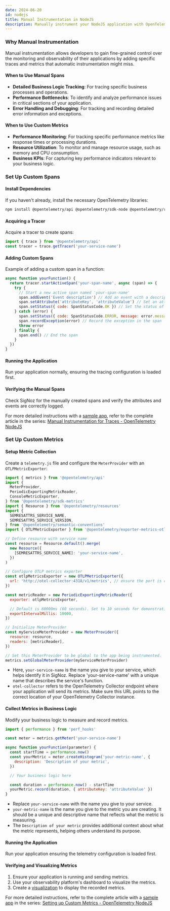 ```yaml
---
date: 2024-06-20
id: nodejs
title: Manual Instrumentation in NodeJS
description: Manually instrument your NodeJS application with OpenTelemetry and send data to SigNoz
---
```


### Why Manual Instrumentation

Manual instrumentation allows developers to gain fine-grained control over the monitoring and observability of their applications by adding specific traces and metrics that automatic instrumentation might miss.

#### When to Use Manual Spans

- **Detailed Business Logic Tracking**: For tracing specific business processes and operations.
- **Performance Bottlenecks**: To identify and analyze performance issues in critical sections of your application.
- **Error Handling and Debugging**: For tracking and recording detailed error information and exceptions.

#### When to Use Custom Metrics

- **Performance Monitoring**: For tracking specific performance metrics like response times or processing durations.
- **Resource Utilization**: To monitor and manage resource usage, such as memory and CPU consumption.
- **Business KPIs**: For capturing key performance indicators relevant to your business logic.

### Set Up Custom Spans

#### Install Dependencies

If you haven't already, install the necessary OpenTelemetry libraries:

```bash
npm install @opentelemetry/api @opentelemetry/sdk-node @opentelemetry/resources @opentelemetry/semantic-conventions
```

#### Acquiring a Tracer

Acquire a tracer to create spans:

```jsx
import { trace } from '@opentelemetry/api'
const tracer = trace.getTracer('your-service-name')
```

#### Adding Custom Spans

Example of adding a custom span in a function:

```jsx
async function yourFunction() {
  return tracer.startActiveSpan('your-span-name', async (span) => {
    try {
      // Start a new active span named 'your-span-name'
      span.addEvent('Event description') // Add an event with a description to the span
      span.setAttribute('attributeKey', 'attributeValue') // Set an attribute on the span
      span.setStatus({ code: SpanStatusCode.OK }) // Set the status of the span to OK
    } catch (error) {
      span.setStatus({ code: SpanStatusCode.ERROR, message: error.message }) // Set the status to ERROR if an exception occurs
      span.recordException(error) // Record the exception in the span
      throw error
    } finally {
      span.end() // End the span
    }
  })
}
```

#### Running the Application

Run your application normally, ensuring the tracing configuration is loaded first.

#### Verifying the Manual Spans

Check SigNoz for the manually created spans and verify the attributes and events are correctly logged.

For more detailed instructions with a [sample app](https://github.com/SigNoz/opentelemetry-nodejs-example), refer to the complete article in the series: [Manual Instrumentation for Traces - OpenTelemetry NodeJS](https://signoz.io/opentelemetry/add-manual-span-to-traces-nodejs/)

### Set Up Custom Metrics

#### Setup Metric Collection

Create a `telemetry.js` file and configure the `MeterProvider` with an `OTLPMetricExporter`:

```jsx
import { metrics } from '@opentelemetry/api'
import {
  MeterProvider,
  PeriodicExportingMetricReader,
  ConsoleMetricExporter,
} from '@opentelemetry/sdk-metrics'
import { Resource } from '@opentelemetry/resources'
import {
  SEMRESATTRS_SERVICE_NAME,
  SEMRESATTRS_SERVICE_VERSION,
} from '@opentelemetry/semantic-conventions'
import { OTLPMetricExporter } from '@opentelemetry/exporter-metrics-otlp-http'

// Define resource with service name
const resource = Resource.default().merge(
  new Resource({
    [SEMRESATTRS_SERVICE_NAME]: 'your-service-name',
  })
)

// Configure OTLP metrics exporter
const otlpMetricsExporter = new OTLPMetricExporter({
  url: 'http://otel-collector:4318/v1/metrics', // ensure the port is correct
})

const metricReader = new PeriodicExportingMetricReader({
  exporter: otlpMetricsExporter,

  // Default is 60000ms (60 seconds). Set to 10 seconds for demonstrative purposes only.
  exportIntervalMillis: 10000,
})

// Initialize MeterProvider
const myServiceMeterProvider = new MeterProvider({
  resource: resource,
  readers: [metricReader],
})

// Set this MeterProvider to be global to the app being instrumented.
metrics.setGlobalMeterProvider(myServiceMeterProvider)
```

- Here, `your-service-name` is the name you give to your service, which helps identify it in SigNoz. Replace 'your-service-name' with a unique name that describes the service's function.
- `otel-collector` refers to the OpenTelemetry Collector endpoint where your application will send its metrics. Make sure this URL points to the correct location of your OpenTelemetry Collector instance.

#### Collect Metrics in Business Logic

Modify your business logic to measure and record metrics.

```jsx
import { performance } from 'perf_hooks'

const meter = metrics.getMeter('your-service-name')

async function yourFunction(parameter) {
  const startTime = performance.now()
  const yourMetric = meter.createHistogram('your-metric-name', {
    description: 'Description of your metric',
  })

  // Your business logic here

  const duration = performance.now() - startTime
  yourMetric.record(duration, { attributeKey: 'attributeValue' })
}
```

- Replace `your-service-name` with the name you give to your service.
- `your-metric-name` is the name you give to the metric you are creating. It should be a unique and descriptive name that reflects what the metric is measuring.
- The `Description of your metric` provides additional context about what the metric represents, helping others understand its purpose.

#### Running the Application

Run your application ensuring the telemetry configuration is loaded first.

#### Verifying and Visualizing Metrics

1. Ensure your application is running and sending metrics.
2. Use your observability platform's dashboard to visualize the metrics.
3. Create a [visualization](https://signoz.io/docs/dashboards/panel-types/histogram/) to display the recorded metrics.

For more detailed instructions, refer to the complete article with a [sample app](https://github.com/SigNoz/opentelemetry-nodejs-example) in the series: [Setting up Custom Metrics - OpenTelemetry NodeJS](https://signoz.io/opentelemetry/custom-metrics-nodejs/)
